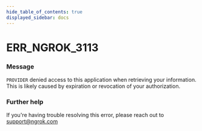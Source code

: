 ```yaml
---
hide_table_of_contents: true
displayed_sidebar: docs
---
```



# ERR_NGROK_3113

### Message

`PROVIDER` denied access to this application when retrieving your information. This is likely caused by expiration or revocation of your authorization.

<ErrorDetails error="err_ngrok_3113" />

### Further help

If you're having trouble resolving this error, please reach out to [support@ngrok.com](mailto:support@ngrok.com?subject=Help%20with%20ERR_NGROK_3113)
